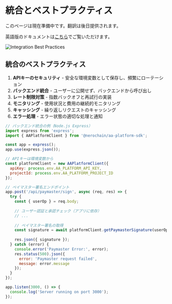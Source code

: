 # 統合とベストプラクティス

このページは現在準備中です。翻訳は後日提供されます。

英語版のドキュメントは[こちら](/en/developer-tools/aa-platform/integration-and-best-practices)でご覧いただけます。

<div className="flex justify-center my-8">
  <img src="/assets/integration-practices.png" alt="Integration Best Practices" className="rounded-lg shadow-md max-w-full" />
</div>

## 統合のベストプラクティス

1. **APIキーのセキュリティ** - 安全な環境変数として保存し、頻繁にローテーション
2. **バックエンド統合** - ユーザーに公開せず、バックエンドから呼び出し
3. **レート制限対策** - 指数バックオフと再試行の実装
4. **モニタリング** - 使用状況と費用の継続的モニタリング
5. **キャッシング** - 繰り返しリクエストのキャッシング
6. **エラー処理** - エラー状態の適切な処理と通知

```javascript
// バックエンド統合の例（Node.js Express）
import express from 'express';
import { AAPlatformClient } from '@nerochain/aa-platform-sdk';

const app = express();
app.use(express.json());

// APIキーは環境変数から
const platformClient = new AAPlatformClient({
  apiKey: process.env.AA_PLATFORM_API_KEY,
  projectId: process.env.AA_PLATFORM_PROJECT_ID
});

// ペイマスター署名エンドポイント
app.post('/api/paymaster/sign', async (req, res) => {
  try {
    const { userOp } = req.body;
    
    // ユーザー認証と承認チェック（アプリに依存）
    // ...
    
    // ペイマスター署名の取得
    const signature = await platformClient.getPaymasterSignature(userOp);
    
    res.json({ signature });
  } catch (error) {
    console.error('Paymaster Error:', error);
    res.status(500).json({ 
      error: 'Paymaster request failed',
      message: error.message 
    });
  }
});

app.listen(3000, () => {
  console.log('Server running on port 3000');
});
``` 